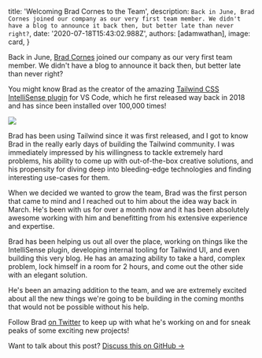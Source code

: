 
  title: 'Welcoming Brad Cornes to the Team',
  description: `Back in June, Brad Cornes joined our company as our very first team member. We didn't have a blog to announce it back then, but better late than never right?`,
  date: '2020-07-18T15:43:02.988Z',
  authors: [adamwathan],
  image: card,
}

Back in June, [Brad Cornes](https://twitter.com/bradlc) joined our company as our very first team member. We didn't have a blog to announce it back then, but better late than never right?

You might know Brad as the creator of the amazing [Tailwind CSS IntelliSense plugin](https://marketplace.visualstudio.com/items?itemName=bradlc.vscode-tailwindcss) for VS Code, which he first released way back in 2018 and has since been installed over 100,000 times!

![](../introducing-linting-for-tailwindcss-intellisense/card.jpg)

Brad has been using Tailwind since it was first released, and I got to know Brad in the really early days of building the Tailwind community. I was immediately impressed by his willingness to tackle extremely hard problems, his ability to come up with out-of-the-box creative solutions, and his propensity for diving deep into bleeding-edge technologies and finding interesting use-cases for them.

When we decided we wanted to grow the team, Brad was the first person that came to mind and I reached out to him about the idea way back in March. He's been with us for over a month now and it has been absolutely awesome working with him and benefitting from his extensive experience and expertise.

Brad has been helping us out all over the place, working on things like the IntelliSense plugin, developing internal tooling for Tailwind UI, and even building this very blog. He has an amazing ability to take a hard, complex problem, lock himself in a room for 2 hours, and come out the other side with an elegant solution.

He's been an amazing addition to the team, and we are extremely excited about all the new things we're going to be building in the coming months that would not be possible without his help.

Follow Brad [on Twitter](https://twitter.com/bradlc) to keep up with what he's working on and for sneak peaks of some exciting new projects!

Want to talk about this post? <a href="https://github.com/tailwindcss/tailwindcss/discussions/2040">Discuss this on GitHub →</a>
